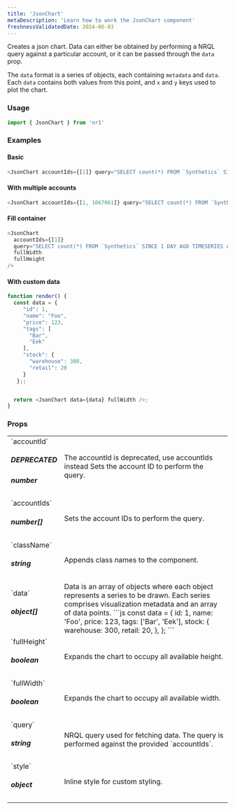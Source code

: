 ```yaml
---
title: 'JsonChart'
metaDescription: 'Learn how to work the JsonChart component'
freshnessValidatedDate: 2024-06-03
---
```


Creates a json chart. Data can either be obtained by performing a NRQL query against a particular account, or it can be passed through the `data` prop.

The `data` format is a series of objects, each containing `metadata` and `data`. Each `data` contains both values from this point, and `x` and `y` keys used to plot the chart.

### Usage

```js
import { JsonChart } from 'nr1'
```



### Examples

#### Basic

```js
<JsonChart accountIds={[1]} query="SELECT count(*) FROM `Synthetics` SINCE 1 DAY AGO TIMESERIES AUTO FACET jobType" />
```



#### With multiple accounts

```js
<JsonChart accountIds={[1, 1067061]} query="SELECT count(*) FROM `Synthetics` SINCE 1 DAY AGO TIMESERIES AUTO FACET jobType" />
```



#### Fill container

```js
<JsonChart
  accountIds={[1]}
  query="SELECT count(*) FROM `Synthetics` SINCE 1 DAY AGO TIMESERIES AUTO FACET jobType"
  fullWidth
  fullHeight
/>
```



#### With custom data

```js
function render() {
  const data = {
     "id": 1,
     "name": "Foo",
     "price": 123,
     "tags": [
       "Bar",
       "Eek"
     ],
     "stock": {
       "warehouse": 300,
       "retail": 20
     }
   };;


  return <JsonChart data={data} fullWidth />;
}
```



### Props

<table>
    <tbody>
        <tr>
            <td>`accountId` <h5>DEPRECATED</h5> <h5>number</h5></td>
            <td><Callout variant='caution' title='Due November 1st, 2022' > The accountId is deprecated, use accountIds instead </Callout>Sets the account ID to perform the query.</td>
        </tr>
        <tr>
            <td>`accountIds` <h5>number[]</h5></td>
            <td>Sets the account IDs to perform the query.</td>
        </tr>
        <tr>
            <td>`className` <h5>string</h5></td>
            <td>Appends class names to the component.</td>
        </tr>
        <tr>
            <td>`data` <h5>object[]</h5></td>
            <td>Data is an array of objects where each object represents a series to be drawn. Each series comprises visualization metadata and an array of data points.
```js
const data = {
  id: 1,
  name: 'Foo',
  price: 123,
  tags: ['Bar', 'Eek'],
  stock: {
    warehouse: 300,
    retail: 20,
  },
};
```
            </td>
        </tr>
        <tr>
            <td>`fullHeight` <h5>boolean</h5></td>
            <td>Expands the chart to occupy all available height.</td>
        </tr>
        <tr>
            <td>`fullWidth` <h5>boolean</h5></td>
            <td>Expands the chart to occupy all available width.</td>
        </tr>
        <tr>
            <td>`query` <h5>string</h5></td>
            <td>NRQL query used for fetching data. The query is performed against the provided `accountIds`.</td>
        </tr>
        <tr>
            <td>`style` <h5>object</h5></td>
            <td>Inline style for custom styling.</td>
        </tr>
    </tbody>
</table>